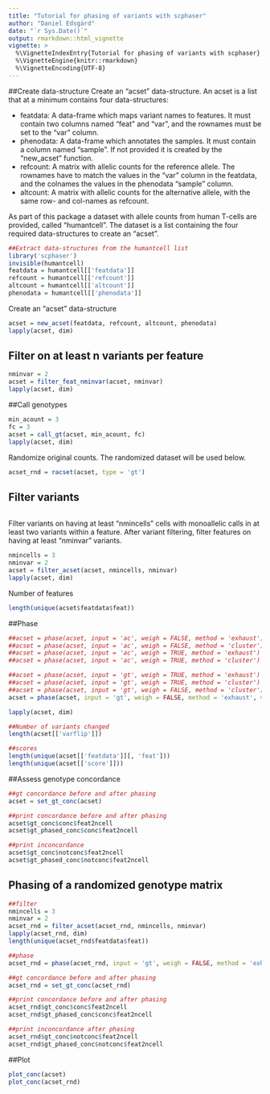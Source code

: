 ```yaml
---
title: "Tutorial for phasing of variants with scphaser"
author: "Daniel Edsgärd"
date: "`r Sys.Date()`"
output: rmarkdown::html_vignette
vignette: >
  %\VignetteIndexEntry{Tutorial for phasing of variants with scphaser}
  %\VignetteEngine{knitr::rmarkdown}
  %\VignetteEncoding{UTF-8}
---
```

##Create data-structure
Create an "acset" data-structure. An acset is a list that at a minimum contains four data-structures:

- featdata: A data-frame which maps variant names to features. It must contain two columns named "feat" and "var", and the rownames must be set to the "var" column.
- phenodata: A data-frame which annotates the samples. It must contain a column named "sample". If not provided it is created by the "new_acset" function.
- refcount: A matrix with allelic counts for the reference allele. The rownames have to match the values in the "var" column in the featdata, and the colnames the values in the phenodata "sample" column.
- altcount: A matrix with allelic counts for the alternative allele, with the same row- and col-names as refcount.

As part of this package a dataset with allele counts from human T-cells are provided, called "humantcell". The dataset is a list containing the four required data-structures to create an "acset".

```r
##Extract data-structures from the humantcell list
library('scphaser')
invisible(humantcell)
featdata = humantcell[['featdata']]
refcount = humantcell[['refcount']]
altcount = humantcell[['altcount']]
phenodata = humantcell[['phenodata']]
```

Create an "acset" data-structure

```r
acset = new_acset(featdata, refcount, altcount, phenodata)
lapply(acset, dim)
```

## Filter on at least n variants per feature

```r
nminvar = 2
acset = filter_feat_nminvar(acset, nminvar)
lapply(acset, dim)
```

##Call genotypes

```r
min_acount = 3
fc = 3
acset = call_gt(acset, min_acount, fc)
lapply(acset, dim)
```

Randomize original counts. The randomized dataset will be used below.

```r
acset_rnd = racset(acset, type = 'gt')
```

## Filter variants

```r
```

Filter variants on having at least "nmincells" cells with monoallelic calls in at least two variants within a feature. After variant filtering, filter features on having at least "nminvar" variants.

```r
nmincells = 3
nminvar = 2
acset = filter_acset(acset, nmincells, nminvar)
lapply(acset, dim)
```

Number of features

```r
length(unique(acset$featdata$feat))
```

##Phase

```r
##acset = phase(acset, input = 'ac', weigh = FALSE, method = 'exhaust')
##acset = phase(acset, input = 'ac', weigh = FALSE, method = 'cluster')
##acset = phase(acset, input = 'ac', weigh = TRUE, method = 'exhaust')
##acset = phase(acset, input = 'ac', weigh = TRUE, method = 'cluster')

##acset = phase(acset, input = 'gt', weigh = TRUE, method = 'exhaust')
##acset = phase(acset, input = 'gt', weigh = TRUE, method = 'cluster')
##acset = phase(acset, input = 'gt', weigh = FALSE, method = 'cluster')
acset = phase(acset, input = 'gt', weigh = FALSE, method = 'exhaust', verbosity = 0)

lapply(acset, dim)

##Number of variants changed
length(acset[['varflip']])

##scores
length(unique(acset[['featdata']][, 'feat']))
length(unique(acset[['score']]))
```

##Assess genotype concordance

```r
##gt concordance before and after phasing
acset = set_gt_conc(acset)

##print concordance before and after phasing
acset$gt_conc$conc$feat2ncell
acset$gt_phased_conc$conc$feat2ncell

##print inconcordance
acset$gt_conc$notconc$feat2ncell
acset$gt_phased_conc$notconc$feat2ncell
```

## Phasing of a randomized genotype matrix

```r

##filter
nmincells = 3
nminvar = 2
acset_rnd = filter_acset(acset_rnd, nmincells, nminvar)
lapply(acset_rnd, dim)
length(unique(acset_rnd$featdata$feat))

##phase
acset_rnd = phase(acset_rnd, input = 'gt', weigh = FALSE, method = 'exhaust', verbosity = 0)

##gt concordance before and after phasing
acset_rnd = set_gt_conc(acset_rnd)    

##print concordance before and after phasing
acset_rnd$gt_conc$conc$feat2ncell
acset_rnd$gt_phased_conc$conc$feat2ncell

##print inconcordance after phasing
acset_rnd$gt_conc$notconc$feat2ncell
acset_rnd$gt_phased_conc$notconc$feat2ncell
```

##Plot

```r
plot_conc(acset)
plot_conc(acset_rnd)
```

